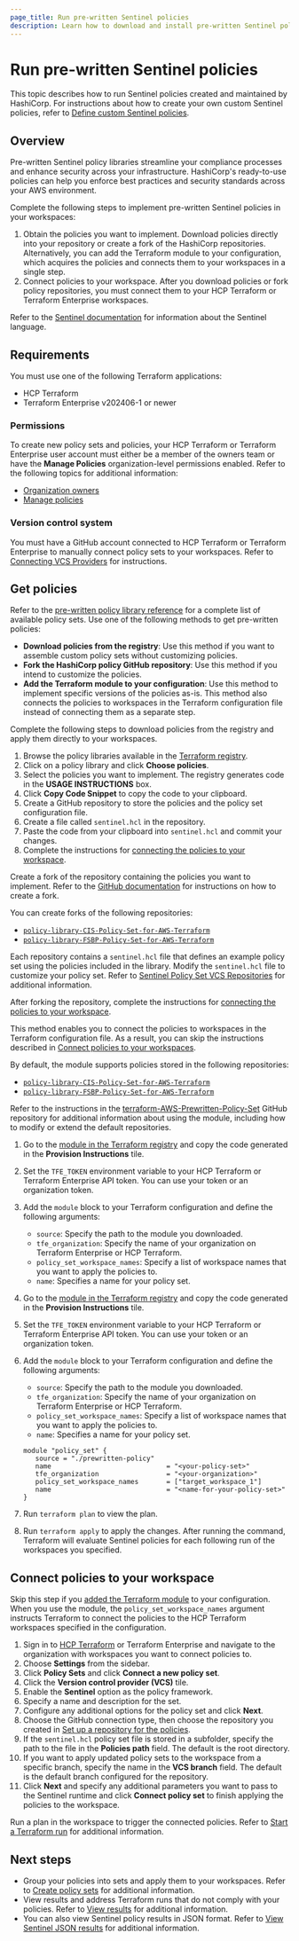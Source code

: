 ```yaml
---
page_title: Run pre-written Sentinel policies
description: Learn how to download and install pre-written Sentinel policies created and maintained by HashiCorp.
---
```


# Run pre-written Sentinel policies

This topic describes how to run Sentinel policies created and maintained by HashiCorp. For instructions about how to create your own custom Sentinel policies, refer to [Define custom Sentinel policies](/terraform/enterprise/policy-enforcement/define-policies/custom-sentinel).

## Overview

Pre-written Sentinel policy libraries streamline your compliance processes and enhance security across your infrastructure. HashiCorp's ready-to-use policies can help you enforce best practices and security standards across your AWS environment.

Complete the following steps to implement pre-written Sentinel policies in your workspaces:

1. Obtain the policies you want to implement. Download policies directly into your repository or create a fork of the HashiCorp repositories. Alternatively, you can add the Terraform module to your configuration, which acquires the policies and connects them to your workspaces in a single step.
1. Connect policies to your workspace. After you download policies or fork policy repositories, you must connect them to your HCP Terraform or Terraform Enterprise workspaces.

Refer to the [Sentinel documentation](/sentinel/docs) for information about the Sentinel language.

## Requirements

You must use one of the following Terraform applications:

- HCP Terraform
- Terraform Enterprise v202406-1 or newer

### Permissions

To create new policy sets and policies, your HCP Terraform or Terraform Enterprise user account must either be a member of the owners team or have the **Manage Policies** organization-level permissions enabled. Refer to the following topics for additional information:

- [Organization owners](/terraform/enterprise/users-teams-organizations/permissions#organization-owners)
- [Manage policies](/terraform/enterprise/users-teams-organizations/permissions#manage-policies)

### Version control system

You must have a GitHub account connected to HCP Terraform or Terraform Enterprise to manually connect policy sets to your workspaces. Refer to [Connecting VCS Providers](/terraform/enterprise/vcs) for instructions.

## Get policies

Refer to the [pre-written policy library reference](/terraform/enterprise/policy-enforcement/prewritten-library) for a complete list of available policy sets. Use one of the following methods to get pre-written policies:

-   **Download policies from the registry**: Use this method if you want to assemble custom policy sets without customizing policies.
-   **Fork the HashiCorp policy GitHub repository**: Use this method if you intend to customize the policies.
-   **Add the Terraform module to your configuration**: Use this method to implement specific versions of the policies as-is. This method also connects the policies to workspaces in the Terraform configuration file instead of connecting them as a separate step.

<Tabs>

<Tab heading="Download from the registry">

Complete the following steps to download policies from the registry and apply them directly to your workspaces.

1. Browse the policy libraries available in the [Terraform registry](https://registry.terraform.io/search/policies?q=Pre-written).
1. Click on a policy library and click **Choose policies**.
1. Select the policies you want to implement. The registry generates code in the **USAGE INSTRUCTIONS** box.
1. Click **Copy Code Snippet** to copy the code to your clipboard.
1. Create a GitHub repository to store the policies and the policy set configuration file.
1. Create a file called `sentinel.hcl` in the repository.
1. Paste the code from your clipboard into `sentinel.hcl` and commit your changes.
1. Complete the instructions for [connecting the policies to your workspace](#connect-policies-to-your-workspace).

</Tab>
<Tab  heading="Fork libraries">

Create a fork of the repository containing the policies you want to implement. Refer to the [GitHub documentation](https://docs.github.com/en/pull-requests/collaborating-with-pull-requests/working-with-forks/fork-a-repo) for instructions on how to create a fork.

You can create forks of the following repositories:

-   [`policy-library-CIS-Policy-Set-for-AWS-Terraform`](https://github.com/hashicorp/policy-library-CIS-Policy-Set-for-AWS-Terraform)
-   [`policy-library-FSBP-Policy-Set-for-AWS-Terraform`](https://github.com/hashicorp/policy-library-FSBP-Policy-Set-for-AWS-Terraform/)

Each repository contains a `sentinel.hcl` file that defines an example policy set using the policies included in the library. Modify the `sentinel.hcl` file to customize your policy set. Refer to [Sentinel Policy Set VCS Repositories](/terraform/enterprise/policy-enforcement/manage-policy-sets/sentinel-vcs) for additional information.

After forking the repository, complete the instructions for [connecting the policies to your workspace](#connect-policies-to-your-workspace).

</Tab>
<Tab heading="Terraform module">

This method enables you to connect the policies to workspaces in the Terraform configuration file. As a result, you can skip the instructions described in [Connect policies to your workspaces](#connect-policies-to-your-workspaces).

By default, the module supports policies stored in the following repositories:

-   [`policy-library-CIS-Policy-Set-for-AWS-Terraform`](https://github.com/hashicorp/policy-library-CIS-Policy-Set-for-AWS-Terraform)
-   [`policy-library-FSBP-Policy-Set-for-AWS-Terraform`](https://github.com/hashicorp/policy-library-FSBP-Policy-Set-for-AWS-Terraform/)

Refer to the instructions in the [terraform-AWS-Prewritten-Policy-Set](https://github.com/hashicorp/terraform-AWS-Prewritten-Policy-Set/tree/main) GitHub repository for additional information about using the module, including how to modify or extend the default repositories.

1.  Go to the [module in the Terraform registry](https://registry.terraform.io/modules/hashicorp/Prewritten-Policy-Set/AWS/latest) and copy the code generated in the **Provision Instructions** tile.

2.  Set the `TFE_TOKEN` environment variable to your HCP Terraform or Terraform Enterprise API token. You can use your token or an organization token.

3.  Add the `module` block to your Terraform configuration and define the following arguments:

    -   `source`: Specify the path to the module you downloaded.
    -   `tfe_organization`: Specify the name of your organization on Terraform Enterprise or HCP Terraform.
    -   `policy_set_workspace_names`: Specify a list of workspace names that you want to apply the policies to.
    -   `name`: Specifies a name for your policy set.

1. Go to the [module in the Terraform registry](https://registry.terraform.io/modules/hashicorp/Prewritten-Policy-Set/AWS/latest) and copy the code generated in the **Provision Instructions** tile.
1. Set the `TFE_TOKEN` environment variable to your HCP Terraform or Terraform Enterprise API token. You can use your token or an organization token.
1. Add the `module` block to your Terraform configuration and define the following arguments:
   - `source`: Specify the path to the module you downloaded.
   - `tfe_organization`: Specify the name of your organization on Terraform Enterprise or HCP Terraform.
   - `policy_set_workspace_names`: Specify a list of workspace names that you want to apply the policies to.
   - `name`: Specifies a name for your policy set.

    ```hcl
    module "policy_set" {
       source = "./prewritten-policy"
       name                             = "<your-policy-set>"
       tfe_organization                 = "<your-organization>"
       policy_set_workspace_names       = ["target_workspace_1"]
       name                             = "<name-for-your-policy-set>"
    }
    ```

4.  Run `terraform plan` to view the plan.

5.  Run `terraform apply` to apply the changes. After running the command, Terraform will evaluate Sentinel policies for each following run of the workspaces you specified.

</Tab>
</Tabs>

## Connect policies to your workspace

Skip this step if you [added the Terraform module](#add-the-terraform-module-to-your-configuration) to your configuration. When you use the module, the `policy_set_workspace_names` argument instructs Terraform to connect the policies to the HCP Terraform workspaces specified in the configuration.

1. Sign in to [HCP Terraform](https://app.terraform.io/) or Terraform Enterprise and navigate to the organization with workspaces you want to connect policies to.
1. Choose **Settings** from the sidebar.
1. Click **Policy Sets** and click **Connect a new policy set**.
1. Click the **Version control provider (VCS)** tile.
1. Enable the **Sentinel** option as the policy framework.
1. Specify a name and description for the set.
1. Configure any additional options for the policy set and click **Next**.
1. Choose the GitHub connection type, then choose the repository you created in [Set up a repository for the policies](#set-up-a-repository-for-the-policies).
1. If the `sentinel.hcl` policy set file is stored in a subfolder, specify the path to the file in the **Policies path** field. The default is the root directory.
1. If you want to apply updated policy sets to the workspace from a specific branch, specify the name in the **VCS branch** field. The default is the default branch configured for the repository.
1. Click **Next** and specify any additional parameters you want to pass to the Sentinel runtime and click **Connect policy set** to finish applying the policies to the workspace.

Run a plan in the workspace to trigger the connected policies. Refer to [Start a Terraform run](/terraform/enterprise/run/remote-operations#starting-runs) for additional information.

## Next steps

- Group your policies into sets and apply them to your workspaces. Refer to [Create policy sets](/terraform/enterprise/policy-enforcement/manage-policy-sets#create-policy-sets) for additional information.
- View results and address Terraform runs that do not comply with your policies. Refer to [View results](/terraform/enterprise/policy-enforcement/view-results) for additional information.
- You can also view Sentinel policy results in JSON format. Refer to [View Sentinel JSON results](/terraform/enterprise/policy-enforcement/view-results/json) for additional information.
